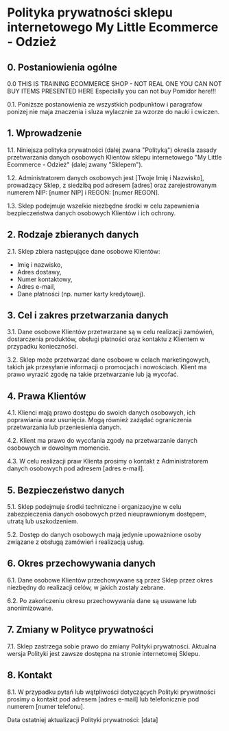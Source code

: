 # Polityka prywatności sklepu internetowego My Little Ecommerce - Odzież

## 0. Postaniowienia ogólne

0.0 THIS IS TRAINING ECOMMERCE SHOP - NOT REAL
	 ONE YOU CAN NOT BUY ITEMS PRESENTED HERE
	 Especially you can not buy Pomidor here!!!

0.1. Poniższe postanowienia ze wszystkich podpunktow i paragrafow ponizej nie maja znaczenia i sluza wylacznie za wzorze do nauki i cwiczen.


## 1. Wprowadzenie

1.1. Niniejsza polityka prywatności (dalej zwana "Polityką") określa zasady przetwarzania danych osobowych Klientów sklepu internetowego "My Little Ecommerce - Odzież" (dalej zwany "Sklepem").

1.2. Administratorem danych osobowych jest [Twoje Imię i Nazwisko], prowadzący Sklep, z siedzibą pod adresem [adres] oraz zarejestrowanym numerem NIP: [numer NIP] i REGON: [numer REGON].

1.3. Sklep podejmuje wszelkie niezbędne środki w celu zapewnienia bezpieczeństwa danych osobowych Klientów i ich ochrony.

## 2. Rodzaje zbieranych danych

2.1. Sklep zbiera następujące dane osobowe Klientów:
   - Imię i nazwisko,
   - Adres dostawy,
   - Numer kontaktowy,
   - Adres e-mail,
   - Dane płatności (np. numer karty kredytowej).

## 3. Cel i zakres przetwarzania danych

3.1. Dane osobowe Klientów przetwarzane są w celu realizacji zamówień, dostarczenia produktów, obsługi płatności oraz kontaktu z Klientem w przypadku konieczności.

3.2. Sklep może przetwarzać dane osobowe w celach marketingowych, takich jak przesyłanie informacji o promocjach i nowościach. Klient ma prawo wyrazić zgodę na takie przetwarzanie lub ją wycofać.

## 4. Prawa Klientów

4.1. Klienci mają prawo dostępu do swoich danych osobowych, ich poprawiania oraz usunięcia. Mogą również zażądać ograniczenia przetwarzania lub przeniesienia danych.

4.2. Klient ma prawo do wycofania zgody na przetwarzanie danych osobowych w dowolnym momencie.

4.3. W celu realizacji praw Klienta prosimy o kontakt z Administratorem danych osobowych pod adresem [adres e-mail].

## 5. Bezpieczeństwo danych

5.1. Sklep podejmuje środki techniczne i organizacyjne w celu zabezpieczenia danych osobowych przed nieuprawnionym dostępem, utratą lub uszkodzeniem.

5.2. Dostęp do danych osobowych mają jedynie upoważnione osoby związane z obsługą zamówień i realizacją usług.

## 6. Okres przechowywania danych

6.1. Dane osobowe Klientów przechowywane są przez Sklep przez okres niezbędny do realizacji celów, w jakich zostały zebrane.

6.2. Po zakończeniu okresu przechowywania dane są usuwane lub anonimizowane.

## 7. Zmiany w Polityce prywatności

7.1. Sklep zastrzega sobie prawo do zmiany Polityki prywatności. Aktualna wersja Polityki jest zawsze dostępna na stronie internetowej Sklepu.

## 8. Kontakt

8.1. W przypadku pytań lub wątpliwości dotyczących Polityki prywatności prosimy o kontakt pod adresem [adres e-mail] lub telefonicznie pod numerem [numer telefonu].

Data ostatniej aktualizacji Polityki prywatności: [data]
